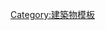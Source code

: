 {{Navbox
| name   = Structural extremes
| title  = 建築物與結構物記錄列表
| listclass = hlist
| state  = {{{state|autocollapse}}}

| group1 = [[最高建築及結構物|以高度劃分]]
| list1  =
* [[摩天大樓列表|摩天大樓]]
** [[擁有最多摩天大樓的城市列表|城市]]
* [[世界最高結構物列表|結構物]]
* [[最高建築及結構物列表|結構物和建築]]
* {{link-en|最高預想建築及結構物列表|List of visionary tall buildings and structures|預想結構物和建築}}
* [[世界最高橋樑列表|橋樑]]
** [[世界最高橋樑列表 (橋面高度)|橋面]]
** [[世界最高橋樑列表 (結構高度)|結構]]
* {{le|世界最高煙囪列表|List of tallest chimneys|煙囪}}
* [[世界最高教堂列表|教堂]]
** {{le|世界最高東正教教堂列表|List of tallest Orthodox church buildings|東正教教堂}}
* [[世界高壩列表|水壩]]
* {{le|世界最高石油平台列表|List of tallest oil platforms|石油平台}}
* {{le|世界最高教育建築列表|List of tallest educational buildings|教育建築}}
* [[世界最高的獨立構築物列表|獨立構築物]]
* {{le|世界最高醫院列表|List of tallest hospitals|醫院}}
* [[世界最高酒店列表|酒店]]
* {{le|世界最高燈塔列表|List of tallest lighthouses|燈塔}}
* {{le|世界最高公寓住宅列表|List of tallest residential buildings|公寓住宅}}
* [[雕像列表|雕像]]
* [[世界高塔列表|塔式建築]]
* {{le|世界最高雙子星大樓與結構物列表|List of tallest twin buildings and structures|雙子星大樓與結構物}}

| group2 = 以面積、容量劃分
| list2  =
* {{le|世界最大建築物列表|List of largest buildings|建築物}}
* [[世界最大教堂列表|教堂]]
* [[廣場規模排序列表 ‎|廣場]]
* {{le|世界最大圓頂建築列表|List of largest domes|圓頂建築}}
* {{le|世界最大酒店列表|List of largest hotels|酒店}}
* {{le|世界最大清真寺列表|List of largest mosques|清真寺}}
* {{le|世界最大宮殿列表|World's largest palace|宮殿}}
* [[最大購物中心列表|購物中心]]
* {{le|世界最大水壩列表|List of largest dams in the world|水壩}}
* [[发电站列表|發電廠]]
** [[世界水电站列表|水电站]]

| group3 = 以長度劃分
| list3 =
* {{le|世界最長建築物列表|List of longest buildings in the world|建築物}}
* [[世界大橋列表|橋樑]]
** [[世界悬索桥列表|悬索桥]]
** [[世界斜拉桥列表|斜拉桥]]
** [[世界拱橋列表|拱橋]]
** {{le|世界石拱桥列表|List of longest masonry arch bridge spans|石拱桥}}
** {{le|世界懸臂橋列表|List of longest cantilever bridge spans|懸臂橋}}
** {{le|世界連續桁架橋列表|List of longest continuous truss bridge spans|連續桁架橋}}
* [[最長隧道列表|隧道]]
** [[世界公路隧道列表|公路]]
** [[世界铁路隧道列表|铁路]]
** [[最长地铁地下段列表|地铁]]
* [[最长机场跑道列表|机场跑道]]
* {{le|世界最長教堂列表|List of longest church buildings in the world|教堂}}

}}<noinclude>
{{collapsible option}}

[[Category:建築物模板]]
</noinclude>